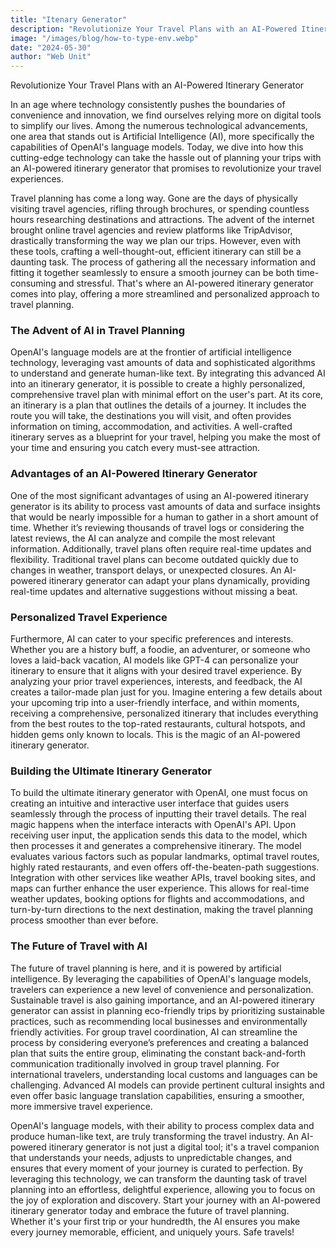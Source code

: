 ```yaml
---
title: "Itenary Generator"
description: "Revolutionize Your Travel Plans with an AI-Powered Itinerary Generator"
image: "/images/blog/how-to-type-env.webp"
date: "2024-05-30"
author: "Web Unit"
---
```


Revolutionize Your Travel Plans with an AI-Powered Itinerary Generator

In an age where technology consistently pushes the boundaries of convenience and innovation, we find ourselves relying more on digital tools to simplify our lives. Among the numerous technological advancements, one area that stands out is Artificial Intelligence (AI), more specifically the capabilities of OpenAI's language models. Today, we dive into how this cutting-edge technology can take the hassle out of planning your trips with an AI-powered itinerary generator that promises to revolutionize your travel experiences.

Travel planning has come a long way. Gone are the days of physically visiting travel agencies, rifling through brochures, or spending countless hours researching destinations and attractions. The advent of the internet brought online travel agencies and review platforms like TripAdvisor, drastically transforming the way we plan our trips. However, even with these tools, crafting a well-thought-out, efficient itinerary can still be a daunting task. The process of gathering all the necessary information and fitting it together seamlessly to ensure a smooth journey can be both time-consuming and stressful. That's where an AI-powered itinerary generator comes into play, offering a more streamlined and personalized approach to travel planning.

### The Advent of AI in Travel Planning

OpenAI's language models are at the frontier of artificial intelligence technology, leveraging vast amounts of data and sophisticated algorithms to understand and generate human-like text. By integrating this advanced AI into an itinerary generator, it is possible to create a highly personalized, comprehensive travel plan with minimal effort on the user's part. At its core, an itinerary is a plan that outlines the details of a journey. It includes the route you will take, the destinations you will visit, and often provides information on timing, accommodation, and activities. A well-crafted itinerary serves as a blueprint for your travel, helping you make the most of your time and ensuring you catch every must-see attraction.

### Advantages of an AI-Powered Itinerary Generator

One of the most significant advantages of using an AI-powered itinerary generator is its ability to process vast amounts of data and surface insights that would be nearly impossible for a human to gather in a short amount of time. Whether it’s reviewing thousands of travel logs or considering the latest reviews, the AI can analyze and compile the most relevant information. Additionally, travel plans often require real-time updates and flexibility. Traditional travel plans can become outdated quickly due to changes in weather, transport delays, or unexpected closures. An AI-powered itinerary generator can adapt your plans dynamically, providing real-time updates and alternative suggestions without missing a beat. 

### Personalized Travel Experience

Furthermore, AI can cater to your specific preferences and interests. Whether you are a history buff, a foodie, an adventurer, or someone who loves a laid-back vacation, AI models like GPT-4 can personalize your itinerary to ensure that it aligns with your desired travel experience. By analyzing your prior travel experiences, interests, and feedback, the AI creates a tailor-made plan just for you. Imagine entering a few details about your upcoming trip into a user-friendly interface, and within moments, receiving a comprehensive, personalized itinerary that includes everything from the best routes to the top-rated restaurants, cultural hotspots, and hidden gems only known to locals. This is the magic of an AI-powered itinerary generator.

### Building the Ultimate Itinerary Generator

To build the ultimate itinerary generator with OpenAI, one must focus on creating an intuitive and interactive user interface that guides users seamlessly through the process of inputting their travel details. The real magic happens when the interface interacts with OpenAI's API. Upon receiving user input, the application sends this data to the model, which then processes it and generates a comprehensive itinerary. The model evaluates various factors such as popular landmarks, optimal travel routes, highly rated restaurants, and even offers off-the-beaten-path suggestions. Integration with other services like weather APIs, travel booking sites, and maps can further enhance the user experience. This allows for real-time weather updates, booking options for flights and accommodations, and turn-by-turn directions to the next destination, making the travel planning process smoother than ever before.

### The Future of Travel with AI

The future of travel planning is here, and it is powered by artificial intelligence. By leveraging the capabilities of OpenAI's language models, travelers can experience a new level of convenience and personalization. Sustainable travel is also gaining importance, and an AI-powered itinerary generator can assist in planning eco-friendly trips by prioritizing sustainable practices, such as recommending local businesses and environmentally friendly activities. For group travel coordination, AI can streamline the process by considering everyone’s preferences and creating a balanced plan that suits the entire group, eliminating the constant back-and-forth communication traditionally involved in group travel planning. For international travelers, understanding local customs and languages can be challenging. Advanced AI models can provide pertinent cultural insights and even offer basic language translation capabilities, ensuring a smoother, more immersive travel experience.

OpenAI's language models, with their ability to process complex data and produce human-like text, are truly transforming the travel industry. An AI-powered itinerary generator is not just a digital tool; it's a travel companion that understands your needs, adjusts to unpredictable changes, and ensures that every moment of your journey is curated to perfection. By leveraging this technology, we can transform the daunting task of travel planning into an effortless, delightful experience, allowing you to focus on the joy of exploration and discovery. Start your journey with an AI-powered itinerary generator today and embrace the future of travel planning. Whether it's your first trip or your hundredth, the AI ensures you make every journey memorable, efficient, and uniquely yours. Safe travels!